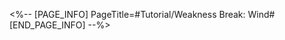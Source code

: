 <%-- [PAGE_INFO]
PageTitle=#Tutorial/Weakness Break: Wind#
[END_PAGE_INFO] --%>
{{Tutorial
|sort      = 220301
|title     = Weakness Break: Wind
|subtitle  = 
|type      = Battle
|about     = 
|image1    = Tutorial Weakness Break Wind 1.png{{subst:void|<!--$UPLOAD:<<SpriteOutput/TutorialPic/TutorialPage_220301.png>-<Tutorial Weakness Break Wind 1.png>-<Tutorial Files>>-->}}
|text1     = Using {{Color|h|nobold=1|Wind}} attacks to trigger Weakness Break will immediately deal {{Color|h|nobold=1|Wind Break DMG}} and apply the {{Color|h|nobold=1|Wind Shear}} effect. {{Color|h|nobold=1|Wind Shear}} can stack and will cause enemies to take Wind DoT {{Color|h|nobold=1|at the start of their turn}}.
}}